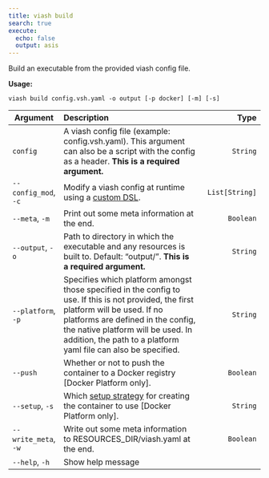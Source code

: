 ```yaml
---
title: viash build
search: true
execute:
  echo: false
  output: asis
---
```


Build an executable from the provided viash config file.

**Usage:**

`viash build config.vsh.yaml -o output [-p docker] [-m] [-s]`

| Argument | Description | Type |
|-|:----|-:
| `config` | A viash config file (example: config.vsh.yaml). This argument can also be a script with the config as a header. **This is a required argument.** | `String` |
| `--config_mod`, `-c` | Modify a viash config at runtime using a [custom DSL](/documentation/reference/config/config-modding.html).  | `List[String]` |
| `--meta`, `-m` | Print out some meta information at the end. | `Boolean` |
| `--output`, `-o` | Path to directory in which the executable and any resources is built to. Default: "output/". **This is a required argument.** | `String` |
| `--platform`, `-p` | Specifies which platform amongst those specified in the config to use. If this is not provided, the first platform will be used. If no platforms are defined in the config, the native platform will be used. In addition, the path to a platform yaml file can also be specified. | `String` |
| `--push` | Whether or not to push the container to a Docker registry [Docker Platform only]. | `Boolean` |
| `--setup`, `-s` | Which  [setup strategy](/documentation/guide/building-block/docker/setup-strategies.html) for creating the container to use [Docker Platform only]. | `String` |
| `--write_meta`, `-w` | Write out some meta information to RESOURCES_DIR/viash.yaml at the end. | `Boolean` |
| `--help`, `-h` | Show help message |  |


